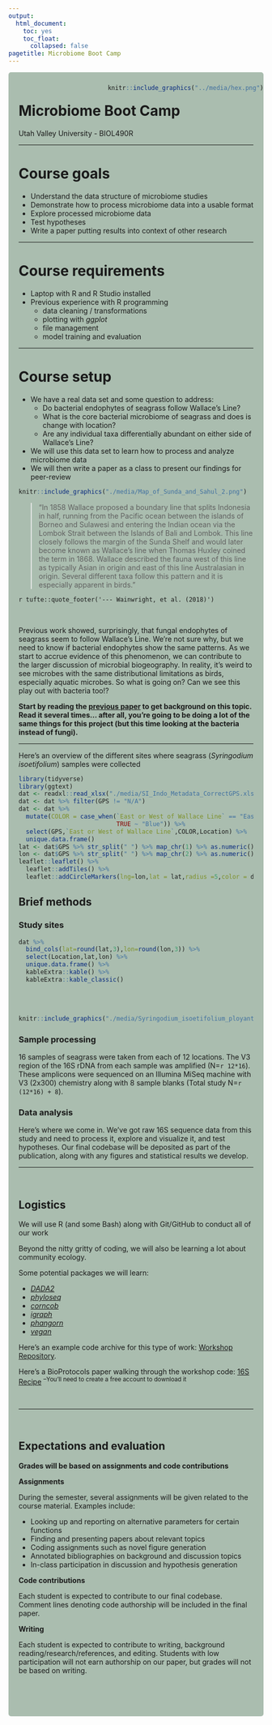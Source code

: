 ```yaml
---
output: 
  html_document:
    toc: yes
    toc_float:
      collapsed: false
pagetitle: Microbiome Boot Camp
---
```


<style type="text/css">
.main-container {
  max-width: 1800px;
  margin-left: auto;
  margin-right: auto;
}
</style>


<div style= "float:right;position: relative;top:10px">
```r
knitr::include_graphics("../media/hex.png")
```
</div>


<style>
div.gray { background-color:#aabdaf; border-radius: 5px; padding: 20px;}
</style>
<div class = "gray">


# **Microbiome Boot Camp**{#top}
Utah Valley University - BIOL490R

___


# Course goals

- Understand the data structure of microbiome studies
- Demonstrate how to process microbiome data into a usable format
- Explore processed microbiome data
- Test hypotheses
- Write a paper putting results into context of other research

___

# Course requirements

- Laptop with R and R Studio installed
- Previous experience with R programming
  + data cleaning / transformations
  + plotting with *ggplot*
  + file management
  + model training and evaluation


___

# Course setup

- We have a real data set and some question to address:
  + Do bacterial endophytes of seagrass follow Wallace's Line?
  + What is the core bacterial microbiome of seagrass and does is change with location?
  + Are any individual taxa differentially abundant on either side of Wallace's Line?
- We will use this data set to learn how to process and analyze microbiome data
- We will then write a paper as a class to present our findings for peer-review

```r
knitr::include_graphics("./media/Map_of_Sunda_and_Sahul_2.png")
```

>"In 1858 Wallace proposed a boundary line that splits Indonesia in half, running from the Pacific ocean between the islands of Borneo and Sulawesi and entering the Indian ocean via the Lombok Strait between the Islands of Bali and Lombok. This line closely follows the margin of the Sunda Shelf and would later become known as Wallace’s line when Thomas Huxley coined the term in 1868. Wallace described the fauna west of this line as typically Asian in origin and east of this line Australasian in origin. Several different taxa follow this pattern and it is especially apparent in birds."

`r tufte::quote_footer('--- Wainwright, et al. (2018)')`        

<br>

Previous work showed, surprisingly, that fungal endophytes of seagrass seem to follow Wallace's Line. We're not sure why, but we need to know if bacterial endophytes show the same patterns. As we start to accrue evidence of this phenomenon, we can contribute to the larger discussion of microbial biogeography. In reality, it's weird to see microbes with the same distributional limitations as birds, especially aquatic microbes. So what is going on? Can we see this play out with bacteria too!?

**Start by reading the [previous paper](https://gzahn.github.io/microbiome_bootcamp/Wainwright_2018.pdf){target="_blank} to get background on this topic. Read it several times... after all, you're going to be doing a lot of the same things for this project (but this time looking at the bacteria instead of fungi).**


___


Here's an overview of the different sites where seagrass (*Syringodium isoetifolium*) samples were collected

```r
library(tidyverse)
library(ggtext)
dat <- readxl::read_xlsx("./media/SI_Indo_Metadata_CorrectGPS.xlsx")
dat <- dat %>% filter(GPS != "N/A")
dat <- dat %>% 
  mutate(COLOR = case_when(`East or West of Wallace Line` == "East" ~ "Red",
                           TRUE ~ "Blue")) %>% 
  select(GPS,`East or West of Wallace Line`,COLOR,Location) %>% 
  unique.data.frame()
lat <- dat$GPS %>% str_split(" ") %>% map_chr(1) %>% as.numeric()
lon <- dat$GPS %>% str_split(" ") %>% map_chr(2) %>% as.numeric()
leaflet::leaflet() %>% 
  leaflet::addTiles() %>%
  leaflet::addCircleMarkers(lng=lon,lat = lat,radius =5,color = dat$COLOR,opacity = 1,label = dat$Location) 

```

## Brief methods

### Study sites

```r
dat %>% 
  bind_cols(lat=round(lat,3),lon=round(lon,3)) %>% 
  select(Location,lat,lon) %>% 
  unique.data.frame() %>% 
  kableExtra::kable() %>% 
  kableExtra::kable_classic()

```

<br><br>

```r
knitr::include_graphics("./media/Syringodium_isoetifolium_ployant_sous_la_houle.jpg")
```

### Sample processing

16 samples of seagrass were taken from each of 12 locations. The V3 region of the 16S rDNA from each sample was amplified (N=`r 12*16`). These amplicons were sequenced on an Illumina MiSeq machine with V3 (2x300) chemistry along with 8 sample blanks (Total study N=`r (12*16) + 8`).

### Data analysis

Here's where we come in. We've got raw 16S sequence data from this study and need to process it, explore and visualize it, and test hypotheses. Our final codebase will be deposited as part of the publication, along with any figures and statistical results we develop.

___

<br>

## Logistics

We will use R (and some Bash) along with Git/GitHub to conduct all of our work

Beyond the nitty gritty of coding, we will also be learning a lot about community ecology.

Some potential packages we will learn:

- [*DADA2*](https://benjjneb.github.io/dada2/){target="_blank"}
- [*phyloseq*](https://joey711.github.io/phyloseq/){target="_blank"}
- [*corncob*](https://cran.r-project.org/web/packages/corncob/vignettes/corncob-intro.pdf){target="_blank"}
- [*igraph*](https://igraph.org/r/){target="_blank"}
- [*phangorn*](https://cran.r-project.org/web/packages/phangorn/vignettes/Trees.html){target="_blank"}
- [*vegan*](https://github.com/vegandevs/vegan){target="_blank"}

Here's an example code archive for this type of work: [Workshop Repository](https://github.com/gzahn/Microbiome_Workshop){target="_blank"}.

Here's a BioProtocols paper walking through the workshop code: [16S Recipe](https://bio-protocol.org/e4395){target="_blank"} <sup>--You'll need to create a free account to download it</sup>


<br>

___

<br>

## Expectations and evaluation

**Grades will be based on assignments and code contributions**

**Assignments**

During the semester, several assignments will be given related to the course material. Examples include:

  - Looking up and reporting on alternative parameters for certain functions
  - Finding and presenting papers about relevant topics
  - Coding assignments such as novel figure generation
  - Annotated bibliographies on background and discussion topics
  - In-class participation in discussion and hypothesis generation
  
**Code contributions**

Each student is expected to contribute to our final codebase. Comment lines denoting code authorship will be included in the final paper.

**Writing**

Each student is expected to contribute to writing, background reading/research/references, and editing. Students with low participation will not earn authorship on our paper, but grades will not be based on writing.


<br><br>